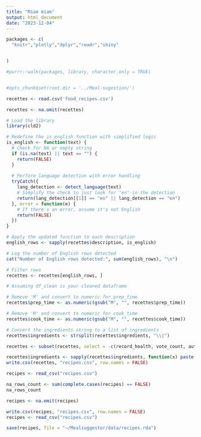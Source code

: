 ```yaml
---
title: "Miam miam"
output: html_document
date: "2023-12-04"
---
```


```r

packages <- c(
  "knitr","plotly","dplyr","readr","shiny"


)

#purrr::walk(packages, library, character.only = TRUE)


#opts_chunk$set(root.dir = '../Meal-sugestion/') 
```



```r
recettes <- read.csv('food_recipes.csv')
```

```r
recettes <- na.omit(recettes)
```

```r
# Load the library
library(cld2)

# Redefine the is_english function with simplified logic
is_english <- function(text) {
  # Check for NA or empty string
  if (is.na(text) || text == "") {
    return(FALSE)
  }
  
  # Perform language detection with error handling
  tryCatch({
    lang_detection <- detect_language(text)
    # Simplify the check to just look for "en" in the detection
    return(lang_detection[[1]] == "en" || lang_detection == "en")
  }, error = function(e) {
    # If there's an error, assume it's not English
    return(FALSE)
  })
}

# Apply the updated function to each description
english_rows <- sapply(recettes$description, is_english)

# Log the number of English rows detected
cat("Number of English rows detected:", sum(english_rows), "\n")

# Filter rows
recettes <- recettes[english_rows, ]
```

```r
# Assuming df_clean is your cleaned dataframe

# Remove 'M' and convert to numeric for prep_time
recettes$prep_time <- as.numeric(gsub("M", "", recettes$prep_time))

# Remove 'M' and convert to numeric for cook_time
recettes$cook_time <- as.numeric(gsub("M", "", recettes$cook_time))


```

```r
# Convert the ingredients string to a list of ingredients
recettes$ingredients <- strsplit(recettes$ingredients, "\\|")
```


```r
recettes <- subset(recettes, select = -c(record_health, vote_count, author, tags, url, category))
```


```r
recettes$ingredients <- sapply(recettes$ingredients, function(x) paste(x, collapse = ", "))
write.csv(recettes, "recipes.csv", row.names = FALSE)
```


```r
recipes <- read_csv("recipes.csv")
```


```r
na_rows_count <- sum(complete.cases(recipes) == FALSE)
na_rows_count
```


```r
recipes <- na.omit(recipes)
```

```r
write.csv(recipes, "recipes.csv", row.names = FALSE)
recipes <- read_csv("recipes.csv")
```
```r
save(recipes, file = "~/Mealsuggestor/data/recipes.rda")
```












